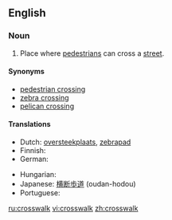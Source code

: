 ==English==

===Noun===
{{wikipedia}}
{{en-noun}}

# Place where [[pedestrian]]s can cross a [[street]].

====Synonyms====
* [[pedestrian crossing]]
* [[zebra crossing]]
* [[pelican crossing]]

====Translations====
{{trans-top|place where pedestrians can cross a street}}
* Dutch: [[oversteekplaats]], [[zebrapad]] {{n}}
* Finnish: {{t+|fi|suojatie}}
* German: {{t+|de|Zebrastreifen|m}}
{{trans-mid}}
* Hungarian: {{t|hu|gyalogátkelőhely}}
* Japanese: [[横断歩道]] (oudan-hodou)
* Portuguese: {{t+|pt|faixa de pedestres|f}}
{{trans-bottom}}

[[ru:crosswalk]]
[[vi:crosswalk]]
[[zh:crosswalk]]